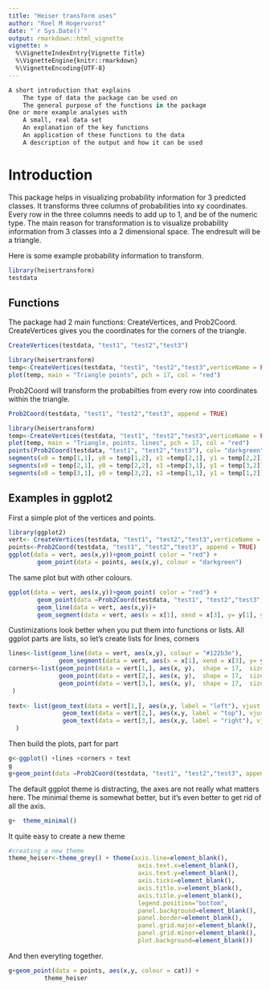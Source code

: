 ```yaml
---
title: "Heiser transform uses"
author: "Roel M Hogervorst"
date: "`r Sys.Date()`"
output: rmarkdown::html_vignette
vignette: >
  %\VignetteIndexEntry{Vignette Title}
  %\VignetteEngine{knitr::rmarkdown}
  %\VignetteEncoding{UTF-8}
---
```

```r
A short introduction that explains
    The type of data the package can be used on
    The general purpose of the functions in the package
One or more example analyses with
    A small, real data set
    An explanation of the key functions
    An application of these functions to the data
    A description of the output and how it can be used
```

# Introduction
This package helps in visualizing probability information for 3 predicted classes. 
It transforms three columns of probabilities into xy coordinates. 
Every row in the three columns needs to add up to 1, and be of the numeric type.
The main reason for transformation is to visualize probability information 
from 3 classes into a 2 dimensional space. The endresult will be a triangle.

Here is some example probability information to transform.
```r
library(heisertransform)
testdata
```

## Functions 
The package had 2 main functions: CreateVertices, and Prob2Coord.
CreateVertices gives you the coordinates for the corners of the triangle.

```r
CreateVertices(testdata, "test1", "test2","test3")
```


```r
library(heisertransform)
temp<-CreateVertices(testdata, "test1", "test2","test3",verticeName = FALSE)
plot(temp, main = "Triangle points", pch = 17, col = "red")
```

Prob2Coord will transform the probabilties from every row into coordinates within
the triangle. 

```r
Prob2Coord(testdata, "test1", "test2","test3", append = TRUE)
```

```r
library(heisertransform)
temp<-CreateVertices(testdata, "test1", "test2","test3",verticeName = FALSE)
plot(temp, main = "Triangle, points, lines", pch = 17, col = "red")
points(Prob2Coord(testdata, "test1", "test2","test3"), col= "darkgreen", pch = 4)
segments(x0 = temp[1,1], y0 = temp[1,2], x1 =temp[2,1], y1 = temp[2,2])
segments(x0 = temp[2,1], y0 = temp[2,2], x1 =temp[3,1], y1 = temp[3,2])
segments(x0 = temp[3,1], y0 = temp[3,2], x1 =temp[1,1], y1 = temp[1,2])
```

## Examples in ggplot2
First a simple plot of the vertices and points.
```r
library(ggplot2)
vert<- CreateVertices(testdata, "test1", "test2","test3",verticeName = TRUE)
points<-Prob2Coord(testdata, "test1", "test2","test3", append = TRUE)
ggplot(data = vert, aes(x,y))+geom_point( color = "red") + 
        geom_point(data = points, aes(x,y), colour = "darkgreen")
```

The same plot but with other colours. 

```r
ggplot(data = vert, aes(x,y))+geom_point( color = "red") + 
        geom_point(data =Prob2Coord(testdata, "test1", "test2","test3", append = TRUE), aes(x,y, colour = cat))+
        geom_line(data = vert, aes(x,y))+
        geom_segment(data = vert, aes(x = x[1], xend = x[3], y= y[1], yend= y[3]))
```


Custimizations look better when you put them into functions or lists.
All ggplot parts are lists, so let's create lists for lines, corners
 
```r
lines<-list(geom_line(data = vert, aes(x,y), colour = "#122b3e"),
              geom_segment(data = vert, aes(x = x[1], xend = x[3], y= y[1], yend= y[3]), colour = "#122b3e" ))
corners<-list(geom_point(data = vert[1,], aes(x, y),  shape = 17,  size = 5, colour = "#cc0000"),
              geom_point(data = vert[2,], aes(x, y),  shape = 17,  size = 5, stroke = 2, colour = "#ffca00"),
              geom_point(data = vert[3,], aes(x, y),  shape = 17,  size = 5, stroke = 2, colour = "#00b300")
 )
 
text<- list(geom_text(data = vert[1,], aes(x,y, label = "left"), vjust =1.5, hjust = 0, colour = "#cc0000") ,
               geom_text(data = vert[2,], aes(x,y, label = "top"), vjust =0, hjust = 1.5, colour = "#ffca00") ,
               geom_text(data = vert[3,], aes(x,y, label = "right"), vjust =1.5, hjust = 1, colour = "#00b300")
  )
```

Then build the plots, part for part
```r
g<-ggplot() +lines +corners + text
g
g+geom_point(data =Prob2Coord(testdata, "test1", "test2","test3", append = TRUE), aes(x,y, colour = cat))
```


The default ggplot theme is distracting, the axes are not really what matters here.
The minimal theme is somewhat better, but it's even better to get rid of all the axis.

```r
g+  theme_minimal()
```

It quite easy to create a new theme
```r
#creating a new theme
theme_heiser<-theme_grey() + theme(axis.line=element_blank(),
                                    axis.text.x=element_blank(),
                                    axis.text.y=element_blank(),
                                    axis.ticks=element_blank(),
                                    axis.title.x=element_blank(),
                                    axis.title.y=element_blank(),
                                    legend.position="bottom",
                                    panel.background=element_blank(),
                                    panel.border=element_blank(),
                                    panel.grid.major=element_blank(),
                                    panel.grid.minor=element_blank(),
                                    plot.background=element_blank())
```

And then everyting together.
```r
g+geom_point(data = points, aes(x,y, colour = cat)) +
          theme_heiser
```

